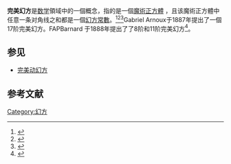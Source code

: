 {{expand|time=2011-04-11T12:50:54+00:00}}
'''完美幻方'''是[[数学|数学]]領域中的一個概念，指的是一個[[魔術正方體|魔術正方體]] ，且该魔術正方體中任意一条对角线之和都是一個[[幻方常數|幻方常數]]。<ref>{{Cite web|url=http://mathworld.wolfram.com/PerfectMagicCube.html|title=Perfect Magic Cube|last=W.|first=Weisstein, Eric|website=mathworld.wolfram.com|language=en|access-date=2016-12-04|archive-date=2021-03-16|archive-url=https://web.archive.org/web/20210316210418/https://mathworld.wolfram.com/PerfectMagicCube.html}}</ref><ref>{{Cite web|url=http://www.fq.math.ca/Scanned/19-2/alspach.pdf|title=Perfect Magic Cubes of Order 4m|last1=Alspach|first1=Brian|author1-link=Brian Alspach|last2=Heinrich|first2=Katherine|author2-link=Katherine Heinrich|date=|website=|publisher=|access-date=December 3, 2016|archive-date=2022-01-21|archive-url=https://web.archive.org/web/20220121234419/https://www.fq.math.ca/Scanned/19-2/alspach.pdf}}</ref><ref>{{Cite book|url=https://books.google.com/books?id=D_XKBQAAQBAJ&q=perfect+magic+cube&pg=PA2203|title=CRC Concise Encyclopedia of Mathematics, Second Edition|last=Weisstein|first=Eric W.|date=2002-12-12|publisher=CRC Press|isbn=9781420035223|language=en|access-date=2022-05-23|archive-date=2022-05-23|archive-url=https://web.archive.org/web/20220523035546/https://books.google.com/books?id=D_XKBQAAQBAJ&q=perfect+magic+cube&pg=PA2203}}</ref>Gabriel Arnoux于1887年提出了一個17阶完美幻方。FAPBarnard 于1888年提出了了8阶和11阶完美幻方<ref name=":1">{{Cite web|url=http://www.magic-squares.net/c-t-htm/C_timeline.htm|title=Magic Cube Timeline|website=www.magic-squares.net|access-date=2016-12-04|archive-date=2020-07-06|archive-url=https://web.archive.org/web/20200706035621/http://www.magic-squares.net/c-t-htm/C_timeline.htm}}</ref>。

==参见==
*[[完美动幻方|完美动幻方]]

==参考文献==
{{reflist}}

[[Category:幻方|Category:幻方]]